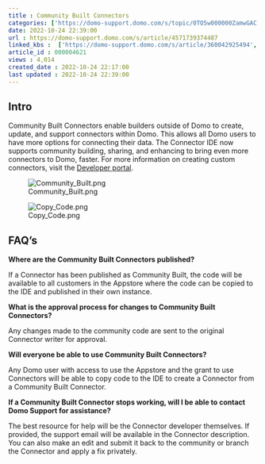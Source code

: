 ```yaml
---
title : Community Built Connectors
categories: ['https://domo-support.domo.com/s/topic/0TO5w000000ZamwGAC']
date: 2022-10-24 22:39:00
url : https://domo-support.domo.com/s/article/4571739374487
linked_kbs :  ['https://domo-support.domo.com/s/article/360042925494', 'https://domo-support.domo.com/s/knowledge-base', 'https://domo-support.domo.com/s/article/360043429953', 'https://domo-support.domo.com/s/article/4571739374487', 'https://domo-support.domo.com/s/article/360043429933', 'https://domo-support.domo.com/s/article/360043429693', 'https://domo-support.domo.com/s/topic/0TO5w000000ZamwGAC', 'https://domo-support.domo.com/s/article/360043429913']
article_id : 000004621
views : 4,014
created_date : 2022-10-24 22:17:00
last updated : 2022-10-24 22:39:00
---
```




Intro
-----


Community Built Connectors enable builders outside of Domo to create, update, and support connectors within Domo. This allows all Domo users to have more options for connecting their data. The Connector IDE now supports community building, sharing, and enhancing to bring even more connectors to Domo, faster. For more information on creating custom connectors, visit the [Developer portal](https://developer.domo.com/docs/custom-connectors/connector-dev-studio).


![Community_Built.png](Community_Built.png)  
  



![Copy_Code.png](Copy_Code.png)


FAQ's
-----


**Where are the Community Built Connectors published?**


If a Connector has been published as Community Built, the code will be available to all customers in the Appstore where the code can be copied to the IDE and published in their own instance.


**What is the approval process for changes to Community Built Connectors?**


Any changes made to the community code are sent to the original Connector writer for approval.


**Will everyone be able to use Community Built Connectors?**


Any Domo user with access to use the Appstore and the grant to use Connectors will be able to copy code to the IDE to create a Connector from a Community Built Connector.


**If a Community Built Connector stops working, will I be able to contact Domo Support for assistance?**


The best resource for help will be the Connector developer themselves. If provided, the support email will be available in the Connector description. You can also make an edit and submit it back to the community or branch the Connector and apply a fix privately.